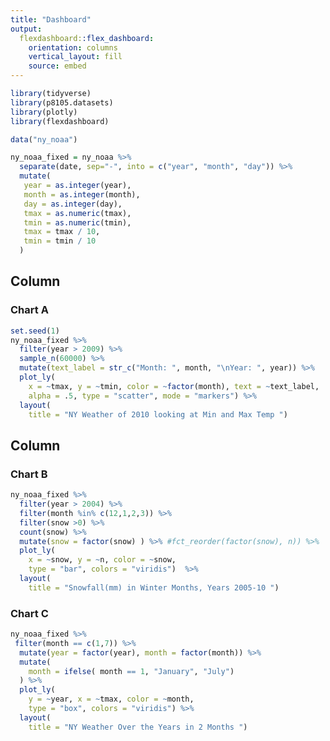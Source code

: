 ```yaml
---
title: "Dashboard"
output: 
  flexdashboard::flex_dashboard:
    orientation: columns
    vertical_layout: fill
    source: embed
---
```


```r
library(tidyverse)
library(p8105.datasets)
library(plotly)
library(flexdashboard)
```

```r
data("ny_noaa")

ny_noaa_fixed = ny_noaa %>%
  separate(date, sep="-", into = c("year", "month", "day")) %>%
  mutate(
   year = as.integer(year),
   month = as.integer(month),
   day = as.integer(day),
   tmax = as.numeric(tmax),
   tmin = as.numeric(tmin),
   tmax = tmax / 10,
   tmin = tmin / 10
  )
```


Column {data-width=600}
-----------------------------------------------------------------------

### Chart A

```r

set.seed(1)
ny_noaa_fixed %>% 
  filter(year > 2009) %>%
  sample_n(60000) %>%
  mutate(text_label = str_c("Month: ", month, "\nYear: ", year)) %>% 
  plot_ly(
    x = ~tmax, y = ~tmin, color = ~factor(month), text = ~text_label, 
    alpha = .5, type = "scatter", mode = "markers") %>%
  layout(
    title = "NY Weather of 2010 looking at Min and Max Temp ")

```

Column {data-width=400}
-----------------------------------------------------------------------

### Chart B

```r
ny_noaa_fixed %>% 
  filter(year > 2004) %>%
  filter(month %in% c(12,1,2,3)) %>%
  filter(snow >0) %>%
  count(snow) %>% 
  mutate(snow = factor(snow) ) %>% #fct_reorder(factor(snow), n)) %>% 
  plot_ly(
    x = ~snow, y = ~n, color = ~snow, 
    type = "bar", colors = "viridis")  %>%
  layout(
    title = "Snowfall(mm) in Winter Months, Years 2005-10 ")
```

### Chart C

```r
ny_noaa_fixed %>% 
 filter(month == c(1,7)) %>%
  mutate(year = factor(year), month = factor(month)) %>% 
  mutate(
    month = ifelse( month == 1, "January", "July")
  ) %>%
  plot_ly(
    y = ~year, x = ~tmax, color = ~month,
    type = "box", colors = "viridis") %>%
  layout(
    title = "NY Weather Over the Years in 2 Months ")

```
